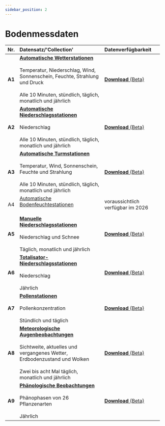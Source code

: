 ```yaml
---
sidebar_position: 2
---
```


# Bodenmessdaten

| Nr.    | Datensatz/'Collection' | Datenverfügbarkeit |
|:------:|:---------|:---------|
| **A1** | [**Automatische Wetterstationen**](/a-data-groundbased/a1-automatic-weather-stations) <br></br> Temperatur, Niederschlag, Wind, Sonnenschein, Feuchte, Strahlung und Druck <br></br> Alle 10 Minuten, stündlich, täglich, monatlich und jährlich | [**Download** (Beta)](https://opendatadocs.meteoswiss.ch/a-data-groundbased/a1-automatic-weather-stations#data-download) |
| **A2** | [**Automatische Niederschlagsstationen**](/a-data-groundbased/a2-automatic-precipitation-stations) <br></br> Niederschlag <br></br> Alle 10 Minuten, stündlich, täglich, monatlich und jährlich | [**Download** (Beta)](https://opendatadocs.meteoswiss.ch/a-data-groundbased/a2-automatic-precipitation-stations#data-download) |
| **A3** | [**Automatische Turmstationen**](/a-data-groundbased/a3-automatic-tower-stations) <br></br> Temperatur, Wind, Sonnenschein, Feuchte und Strahlung <br></br> Alle 10 Minuten, stündlich, täglich, monatlich und jährlich | [**Download** (Beta)](https://opendatadocs.meteoswiss.ch/a-data-groundbased/a3-automatic-tower-stations#data-download) |
| A4     | [Automatische Bodenfeuchtestationen](/a-data-groundbased/a4-automatic-soil-stations) <br></br> | voraussichtlich verfügbar im 2026 |
| **A5** | [**Manuelle Niederschlagsstationen**](/a-data-groundbased/a5-manual-precipitation-stations) <br></br> Niederschlag und Schnee <br></br> Täglich, monatlich und jährlich | [**Download** (Beta)](https://opendatadocs.meteoswiss.ch/a-data-groundbased/a5-manual-precipitation-stations#data-download) |
| **A6** | [**Totalisator-Niederschlagsstationen**](/a-data-groundbased/a6-totaliser-precipitation-stations) <br></br> Niederschlag <br></br> Jährlich | [**Download** (Beta)](https://opendatadocs.meteoswiss.ch/a-data-groundbased/a6-totaliser-precipitation-stations#data-download) |
| **A7** | [**Pollenstationen**](/a-data-groundbased/a7-pollen-stations) <br></br> Pollenkonzentration <br></br> Stündlich und täglich | [**Download** (Beta)](https://opendatadocs.meteoswiss.ch/a-data-groundbased/a7-pollen-stations#data-download) |
| **A8** | [**Meteorologische Augenbeobachtungen**](/a-data-groundbased/a8-meteorological-visual-observations) <br></br> Sichtweite, aktuelles und vergangenes Wetter, Erdbodenzustand und Wolken <br></br> Zwei bis acht Mal täglich, monatlich und jährlich | [**Download** (Beta)](https://opendatadocs.meteoswiss.ch/a-data-groundbased/a8-meteorological-visual-observations#data-download) |
| **A9** | [**Phänologische Beobachtungen**](/a-data-groundbased/a9-phenological-observations) <br></br> Phänophasen von 26 Pflanzenarten <br></br> Jährlich | [**Download** (Beta)](https://opendatadocs.meteoswiss.ch/a-data-groundbased/a9-phenological-observations#data-download) |
